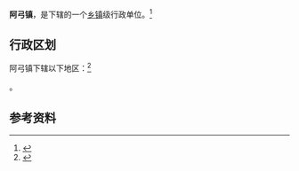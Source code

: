 {{中国乡级行政区|52/05/24/109/000}}

'''阿弓镇'''，是{{PRC admin/fullname|52/05/24/109/000|3}}下辖的一个[[乡镇|乡镇]]级行政单位。<ref>{{PRC admin/ref sgc|{{PRC admin/parent|52/05/24/109/000}}}}</ref>

== 行政区划 ==

阿弓镇下辖以下地区：<ref>{{PRC admin/ref sgc|52/05/24/109/000}}</ref>

{{PRC admin/children|52/05/24/109/000}}。

== 参考资料 ==

{{reflist}}

{{行政区划小作品}}
{{PRC admin/navcat|52/05/24/109/000}}